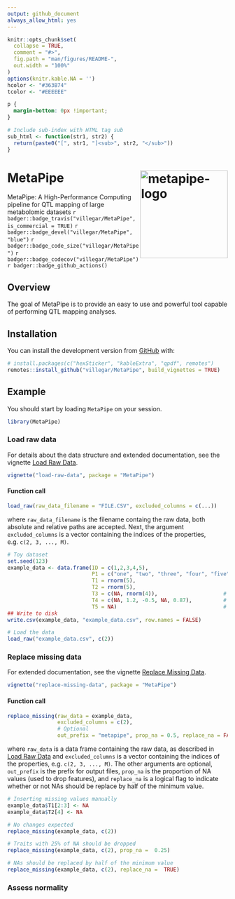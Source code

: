 ```yaml
---
output: github_document
always_allow_html: yes
---
```


<!-- README.md is generated from README.Rmd. Please edit that file -->

```r
knitr::opts_chunk$set(
  collapse = TRUE,
  comment = "#>",
  fig.path = "man/figures/README-",
  out.width = "100%"
)
options(knitr.kable.NA = '')
hcolor <- "#363B74"
tcolor <- "#EEEEEE"
```

<!-- Extra CSS -->
```css
p {
  margin-bottom: 0px !important;
}
```

<!-- Utilitary functions -->
```r
# Include sub-index with HTML tag sub
sub_html <- function(str1, str2) {
  return(paste0("[", str1, "]<sub>", str2, "</sub>"))
}
```

<!-- `r system.file("images/metapipe.png", package = "MetaPipe")` -->
# MetaPipe <img src="https://raw.githubusercontent.com/villegar/MetaPipe/master/inst/images/metapipe.png" alt="metapipe-logo" align="right" height=200px/>
MetaPipe: A High-Performance Computing pipeline for QTL mapping of large metabolomic datasets
<!-- badges: start -->
<!-- [![Build Status](https://travis-ci.com/villegar/MetaPipe.svg?branch=master)](https://travis-ci.com/villegar/MetaPipe) -->
`r badger::badge_travis("villegar/MetaPipe", is_commercial = TRUE)`
`r badger::badge_devel("villegar/MetaPipe", "blue")`
`r badger::badge_code_size("villegar/MetaPipe")`<!-- `r badger::badge_cran_release("MetaPipe", color = "red")` -->
`r badger::badge_codecov("villegar/MetaPipe")`
`r badger::badge_github_actions()`
<!-- `r badger::badge_dependencies("MetaPipe")` -->
<!-- `r badger::badge_cran_checks("MetaPipe")` -->
<!-- [![R build status](https://github.com/villegar/MetaPipe/workflows/R-CMD-check/badge.svg)](https://github.com/villegar/MetaPipe/actions) -->

<!-- badges: end -->
## Overview

The goal of MetaPipe is to provide an easy to use and powerful tool capable of performing QTL mapping analyses. 
<!-- on metabolomics data. -->

## Installation

<!-- You can install the released version of MetaPipe from [CRAN](https://CRAN.R-project.org) with: -->

<!-- ``` r -->
<!-- install.packages("MetaPipe") -->
<!-- ``` -->

<!-- And the development version from [GitHub](https://github.com/) with: -->

You can install the development version from [GitHub](https://github.com/) with:
``` r
# install.packages(c("hexSticker", "kableExtra", "qpdf", remotes")
remotes::install_github("villegar/MetaPipe", build_vignettes = TRUE)
```
## Example

<!-- This is a basic example which shows you how to solve a common problem: -->
You should start by loading `MetaPipe` on your session.
```r
library(MetaPipe)
```

### Load raw data
For details about the data structure and extended documentation, see the vignette [Load Raw Data](https://villegar.github.io/MetaPipe/articles/load-raw-data). 

```r
vignette("load-raw-data", package = "MetaPipe")
```

#### Function call
```r
load_raw(raw_data_filename = "FILE.CSV", excluded_columns = c(...))
```
where `raw_data_filename` is the filename containg the raw data, both absolute and relative paths are accepted. Next, the argument `excluded_columns` is a vector containing the indices of the properties, e.g. `c(2, 3, ..., M)`.

```r
# Toy dataset
set.seed(123)
example_data <- data.frame(ID = c(1,2,3,4,5),
                           P1 = c("one", "two", "three", "four", "five"), 
                           T1 = rnorm(5), 
                           T2 = rnorm(5),
                           T3 = c(NA, rnorm(4)),                     #  20 % NAs
                           T4 = c(NA, 1.2, -0.5, NA, 0.87),          #  40 % NAs
                           T5 = NA)                                  # 100 % NAs
## Write to disk
write.csv(example_data, "example_data.csv", row.names = FALSE)

# Load the data
load_raw("example_data.csv", c(2))
```

### Replace missing data
For extended documentation, see the vignette [Replace Missing Data](https://villegar.github.io/MetaPipe/articles/replace-missing-data). 

```r
vignette("replace-missing-data", package = "MetaPipe")
```

#### Function call
```r
replace_missing(raw_data = example_data, 
                excluded_columns = c(2), 
                # Optional
                out_prefix = "metapipe", prop_na = 0.5, replace_na = FALSE)
```
where `raw_data` is a data frame containing the raw data, as described in [Load Raw Data](#load-raw-data) and `excluded_columns` is a vector containing the indices of the properties, e.g. `c(2, 3, ..., M)`. The other arguments are optional, `out_prefix` is the prefix for output files, `prop_na` is the proportion of NA values (used to drop features), and `replace_na` is a logical flag to indicate whether or not NAs should be replace by half of the minimum value.

```r
# Inserting missing values manually
example_data$T1[2:3] <- NA
example_data$T2[4] <- NA

# No changes expected
replace_missing(example_data, c(2))

# Traits with 25% of NA should be dropped
replace_missing(example_data, c(2), prop_na =  0.25)

# NAs should be replaced by half of the minimum value
replace_missing(example_data, c(2), replace_na =  TRUE)
```

### Assess normality
<!-- What is special about using `README.Rmd` instead of just `README.md`? You can include R chunks like so: -->

<!-- ```{r cars} -->
<!-- summary(cars) -->
<!-- ``` --> 

<!-- You'll still need to render `README.Rmd` regularly, to keep `README.md` up-to-date. -->

<!-- You can also embed plots, for example: -->

<!-- ```{r pressure, echo = FALSE} -->
<!-- plot(pressure) -->
<!-- ``` -->

<!-- In that case, don't forget to commit and push the resulting figure files, so they display on GitHub! -->
